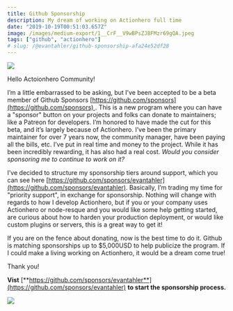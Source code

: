 ```yaml
---
title: Github Sponsorship
description: My dream of working on Actionhero full time
date: "2019-10-19T00:51:03.657Z"
image: /images/medium-export/1__CrF__V9wBPsZJBFMzr69gQA.jpeg
tags: ["github", "actionhero"]
# slug: /@evantahler/github-sponsorship-afa24e52df28
---
```


![](/images/medium-export/1__CrF__V9wBPsZJBFMzr69gQA.jpeg)

Hello Actoionhero Community!

I’m a little embarrassed to be asking, but I’ve been accepted to be a beta member of Github Sponsors [https://github.com/sponsors](https://github.com/sponsors) . This is a new program where you can have a "sponsor" button on your projects and folks can donate to maintainers; like a Patreon for developers. I’m honored to have made the cut for this beta, and it’s largely because of Actionhero. I’ve been the primary maintainer for over 7 years now, the community manager, have been paying all the bills, etc. I’ve put in real time and money to the project. While it has been incredibly rewarding, it has also had a real cost. _Would you consider sponsoring me to continue to work on it?_

I’ve decided to structure my sponsorship tiers around support, which you can see here [https://github.com/sponsors/evantahler](https://github.com/sponsors/evantahler). Basically, I’m trading my time for "priority support", in exchange for sponsorship. Nothing will change with regards to how I develop Actionhero, but if you or your company uses Actionhero or node-resque and you would like some help getting started, are curious about how to harden your production deployment, or would like custom plugins or servers, this is a great way to get it!

If you are on the fence about donating, now is the best time to do it. Github is matching sponsorships up to $5,000USD to help publicize the program. If I could make a living working on Actionhero, it would be a dream come true!

Thank you!

**Vist** [**https://github.com/sponsors/evantahler**](https://github.com/sponsors/evantahler) **to start the sponsorship process.**

![](/images/medium-export/1__OzxRp254ukPtqSs4Bg3v__Q.png)
